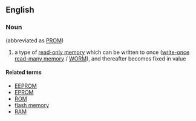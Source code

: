 ==English==

===Noun===
{{en-noun|-|head=[[programmable]] [[read]]-[[only]] [[memory]]}} (abbreviated as [[PROM]])

# {{context|electronics|lang=en}} a type of [[read-only memory]] which can be written to once ([[write-once read-many memory]] / [[WORM]]), and thereafter becomes fixed in value

====Related terms====
* [[EEPROM]]
* [[EPROM]]
* [[ROM]]
* [[flash memory]]
* [[RAM]]